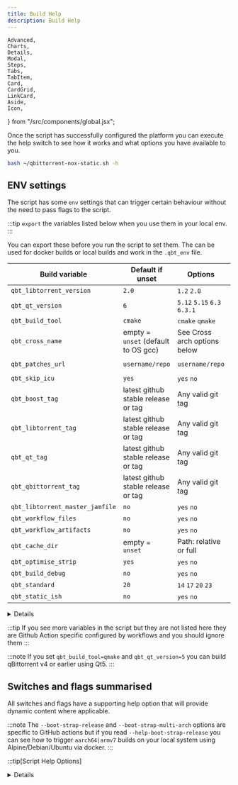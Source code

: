 ```yaml
---
title: Build Help
description: Build Help
---
```


	Advanced,
	Charts,
	Details,
	Modal,
	Steps,
	Tabs,
	TabItem,
	Card,
	CardGrid,
	LinkCard,
	Aside,
	Icon,
} from "/src/components/global.jsx";

Once the script has successfully configured the platform you can execute the help switch to see how it works and what options you have available to you.

```bash
bash ~/qbittorrent-nox-static.sh -h
```

## ENV settings

The script has some `env` settings that can trigger certain behaviour without the need to pass flags to the script.

:::tip
`export` the variables listed below when you use them in your local env.
:::

You can export these before you run the script to set them. The can be used for docker builds or local builds and work in the `.qbt_env` file.

| Build variable                  | Default if unset                    | Options                      | example usage                                       |
| ------------------------------- | ----------------------------------- | ---------------------------- | --------------------------------------------------- |
| `qbt_libtorrent_version`        | `2.0`                               | `1.2` `2.0`                  | `qbt_libtorrent_version="2.0"`                      |
| `qbt_qt_version`                | `6`                                 | `5.12` `5.15` `6.3` `6.3.1`  | `qbt_qt_version="6"`                                |
| `qbt_build_tool`                | `cmake`                             | `cmake` `qmake`              | `qbt_build_tool="cmake"`                            |
| `qbt_cross_name`                | empty = `unset` (default to OS gcc) | See Cross arch options below | `qbt_cross_name="aarch64"`                          |
| `qbt_patches_url`               | `username/repo`                     | `username/repo`              | `qbt_patches_url="userdocs/qbittorrent-nox-static"` |
| `qbt_skip_icu`                  | `yes`                               | `yes` `no`                   | `qbt_skip_icu="yes"`                                |
| `qbt_boost_tag`                 | latest github stable release or tag | Any valid git tag            | `qbt_boost_tag="boost-1.86.0"`                      |
| `qbt_libtorrent_tag`            | latest github stable release or tag | Any valid git tag            | `qbt_libtorrent_tag="v2.0.10"`                      |
| `qbt_qt_tag`                    | latest github stable release or tag | Any valid git tag            | `qbt_qt_tag="v6.8.0"`                               |
| `qbt_qbittorrent_tag`           | latest github stable release or tag | Any valid git tag            | `qbt_qbittorrent_tag="release-5.0.1"`               |
| `qbt_libtorrent_master_jamfile` | `no`                                | `yes` `no`                   | `qbt_libtorrent_master_jamfile="no"`                |
| `qbt_workflow_files`            | `no`                                | `yes` `no`                   | `qbt_workflow_files="no"`                           |
| `qbt_workflow_artifacts`        | `no`                                | `yes` `no`                   | `qbt_workflow_artifacts="no"`                       |
| `qbt_cache_dir`                 | empty = `unset`                     | Path: relative or full       | `qbt_cache_dir=""`                                  |
| `qbt_optimise_strip`            | `yes`                               | `yes` `no`                   | `qbt_optimise_strip="yes"`                          |
| `qbt_build_debug`               | `no`                                | `yes` `no`                   | `qbt_build_debug="no"`                              |
| `qbt_standard`                  | `20`                                | `14` `17` `20` `23`          | `qbt_standard="20"`                                 |
| `qbt_static_ish`                | `no`                                | `yes` `no`                   | `qbt_static_ish="no"`                               |

<Details summary="Cross arch options">
	`armel` `armhf` `armv7` `aarch64`

	`x86_64` `x86`

	`s390x`

	`powerpc` `ppc64el`

	`mips` `mipsel` `mips64` `mips64el`

	`riscv64`
</Details>

:::tip
If you see more variables in the script but they are not listed here they are Github Action specific configured by workflows and you should ignore them
:::

:::note
If you set `qbt_build_tool=qmake` and `qbt_qt_version=5` you can build qBittorrent v4 or earlier using Qt5.
:::

## Switches and flags summarised

All switches and flags have a supporting help option that will provide dynamic content where applicable.

:::note
The `--boot-strap-release` and `--boot-strap-multi-arch` options are specific to GitHub actions but if you read `--help-boot-strap-release` you can see how to trigger `aarch64|armv7` builds on your local system using Alpine/Debian/Ubuntu via docker.
:::

:::tip[Script Help Options]

<Details summary="Script Help Options">
```bash
 Here are a list of available options

 Use: -b     or --build-directory       Help: -h-b     or --help-build-directory
 Use: -bt    or --boost-version         Help: -h-bt    or --help-boost-version
 Use: -c     or --cmake                 Help: -h-c     or --help-cmake
 Use: -cd    or --cache-directory       Help: -h-cd    or --help-cache-directory
 Use: -d     or --debug                 Help: -h-d     or --help-debug
 Use: -bs-p  or --boot-strap-patches    Help: -h-bs-p  or --help-boot-strap-patches
 Use: -bs-c  or --boot-strap-cmake      Help: -h-bs-c  or --help-boot-strap-cmake
 Use: -bs-r  or --boot-strap-release    Help: -h-bs-r  or --help-boot-strap-release
 Use: -bs-ma or --boot-strap-multi-arch Help: -h-bs-ma or --help-boot-strap-multi-arch
 Use: -bs-a  or --boot-strap-all        Help: -h-bs-a  or --help-boot-strap-all
 Use: -i     or --icu                   Help: -h-i     or --help-icu
 Use: -lm    or --libtorrent-master     Help: -h-lm    or --help-libtorrent-master
 Use: -lt    or --libtorrent-tag        Help: -h-lt    or --help-libtorrent-tag
 Use: -m     or --master                Help: -h-m     or --help-master
 Use: -ma    or --multi-arch            Help: -h-ma    or --help-multi-arch
 Use: -n     or --no-delete             Help: -h-n     or --help-no-delete
 Use: -o     or --optimize              Help: -h-o     or --help-optimize
 Use: -p     or --proxy                 Help: -h-p     or --help-proxy
 Use: -pr    or --patch-repo            Help: -h-pr    or --help-patch-repo
 Use: -qm    or --qbittorrent-master    Help: -h-qm    or --help-qbittorrent-master
 Use: -qt    or --qbittorrent-tag       Help: -h-qt    or --help-qbittorrent-tag
 Use: -qtt   or --qt-tag                Help: -h-qtt   or --help-qtt-tag
 Use: -sdu   or --script-debug-urls     Help: -h-sdu   or --help-script-debug-urls
 Use: -si    or --static-ish            Help: -h-s     or --help-strip
 Use: -s     or --strip                 Help: -h-s     or --help-strip
 Use: -wf    or --workflow              Help: -h-wf    or --help-workflow

 Module specific help - flags are used with the modules listed here.

 Use: all or module-name          Usage: ~/qbittorrent-nox-static.sh all -i

 all ---------------- optional Recommended method to install all modules
 install ------------ optional Install the ~/qbt-build/completed/qbittorrent-nox binary
 zlib --------------- required Build zlib locally
 iconv -------------- required Build iconv locally
 icu ---------------- optional Build ICU locally
 openssl ------------ required Build openssl locally
 boost -------------- required Download, extract and build the boost library files
 libtorrent --------- required Build libtorrent locally
 double_conversion -- required A cmake + Qt6 build component on modern OS only.
 qtbase ------------- required Build qtbase locally
 qttools ------------ required Build qttools locally
 qbittorrent -------- required Build qbittorrent locally

 env help - supported exportable environment variables

 export qbt_libtorrent_version="" -------- options 1.2 - 2.0
 export qbt_qt_version="" ---------------- options 5 - 5.15 - 6 - 6.2 - 6.3 and so on
 export qbt_build_tool="" ---------------- options qmake - cmake
 export qbt_cross_name="" ---------------- options x86_64 - aarch64 - armv7 - armhf
 export qbt_patches_url="" --------------- options userdocs/qbittorrent-nox-static.
 export qbt_libtorrent_tag="" ------------ options Takes a valid git tag or branch for libtorrent
 export qbt_qbittorrent_tag="" ----------- options Takes a valid git tag or branch for qbittorrent
 export qbt_boost_tag="" ----------------- options Takes a valid git tag or branch for boost
 export qbt_qt_tag="" -------------------- options Takes a valid git tag or branch for Qt
 export qbt_workflow_files="" ------------ options yes no - use qbt-workflow-files for dependencies
 export qbt_workflow_artifacts="" -------- options yes no - use qbt_workflow_artifacts for dependencies
 export qbt_cache_dir="" ----------------- options path empty - provide a path to a cache directory
 export qbt_libtorrent_master_jamfile="" - options yes no - use RC branch instead of release jamfile
 export qbt_optimise_strip="" ------------ options yes no - strip binaries - cannot be used with debug
 export qbt_build_debug="" --------------- options yes no - debug build - cannot be used with strip
 export qbt_standard="" ------------------ options 14 - 17 - 20 - 23 - c standard for gcc - for older build combos
 export qbt_static_ish="" ---------------- options yes no - libc linking - link dynamically to libc

 ⬤ Default env settings

   qbt_libtorrent_version="2.0"
   qbt_qt_version="6"
   qbt_build_tool="cmake"
   qbt_cross_name="default"
   qbt_patches_url="userdocs/qbittorrent-nox-static"
   qbt_skip_icu="yes"
   qbt_boost_tag="boost-1.86.0"
   qbt_libtorrent_tag="v2.0.10"
   qbt_qt_tag="v6.8.0"
   qbt_qbittorrent_tag="release-5.0.1"
   qbt_libtorrent_master_jamfile="no"
   qbt_workflow_files="no"
   qbt_workflow_artifacts="no"
   qbt_cache_dir=""
   qbt_optimise_strip="yes"
   qbt_build_debug="no"
   qbt_standard="17"
   qbt_static_ish="no"
```
</Details>
:::

For example, taking the `-h-bs` switch as an example, it will show different results based on the preceding switches provided:

<Tabs>
<TabItem value="" label=" -h-bs">
```bash
Here is the help description for this flag:

Creates dirs in this structure: ~/qbt-build/patches/APPNAME/TAG/patch

Add your patches there, for example.

~/qbt-build/patches/libtorrent/1.2.18/patch

~/qbt-build/patches/qbittorrent/4.5.0/patch
```
</TabItem>
<TabItem value="" label=" -qm -lm -h-bs">
```bash
Here is the help description for this flag:

Creates dirs in this structure: ~/qbt-build/patches/APPNAME/TAG/patch

Add your patches there, for example.

~/qbt-build/patches/libtorrent/RC_1_2/patch

~/qbt-build/patches/qbittorrent/master/patch
```
</TabItem>
<TabItem value="" label=" -qt release-4.2.5 -lt v2.0.3 -h-bs">
```bash
Here is the help description for this flag:

Creates dirs in this structure: ~/qbt-build/patches/APPNAME/TAG/patch

Add your patches there, for example.

~/qbt-build/patches/libtorrent/2.0.3/patch

~/qbt-build/patches/qbittorrent/4.2.5/patch
```
</TabItem>
</Tabs>

## Build - default profile

Install all default modules (ICU is skipped) and build `qbittorrent-nox` to the default build directory `qbt-build/compelted`.

```bash
bash ~/qbittorrent-nox-static.sh all
```

## Build - modules (optional and mostly for debugging and testing)

You can build modules individually, subject to this warning.

:::caution
It's best to consider all individual modules listed below as being dependent on the previous modules being built for that module to build successfully.
:::

```bash
bash ~/qbittorrent-nox-static.sh module
```

Here are the list of supported modules:

```bash
bison (Debian based only)
gawk (Debian based only)
glibc (Debian based only)
zlib (default)
iconv (default)
icu (default)
openssl (default)
boost (default)
double_conversion (default for Qt6 on a modern OS - Bullseye / Jammy)
qtbase (default)
qttools (default)
libtorrent (default)
qbittorrent (default)
```

## Build - paths

By default the script will built to a hard coded path defined by the scripts `$install_dir` variable as to avoid installing files to a server and causing conflicts.

:::note
This path is relative to the scripts location.
:::

```bash
qbt-build
```

You can modify this dynamically with the `-b` argument

:::caution
The `-b` must be used in all commands provided to the script or default `qbt-build` will be used instead.
:::

:::tip
The `-b` flag accepts both full `/opt` and relative `opt` paths.
:::

```bash
bash ~/qbittorrent-nox-static.sh all -b "/opt"
```
